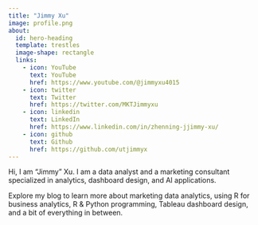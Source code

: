```yaml
---
title: "Jimmy Xu"
image: profile.png
about:
  id: hero-heading
  template: trestles
  image-shape: rectangle
  links:
    - icon: YouTube
      text: YouTube
      href: https://www.youtube.com/@jimmyxu4015
    - icon: twitter
      text: Twitter
      href: https://twitter.com/MKTJimmyxu
    - icon: linkedin
      text: LinkedIn
      href: https://www.linkedin.com/in/zhenning-jjimmy-xu/
    - icon: github
      text: Github
      href: https://github.com/utjimmyx
---
```


::: {#hero-heading}

Hi, I am "Jimmy" Xu. I am a data analyst and a marketing consultant specialized in analytics, dashboard design, and AI applications.

Explore my blog to learn more about marketing data analytics, using R for business analytics, R & Python programming, Tableau dashboard design, and a bit of everything in between.



:::

